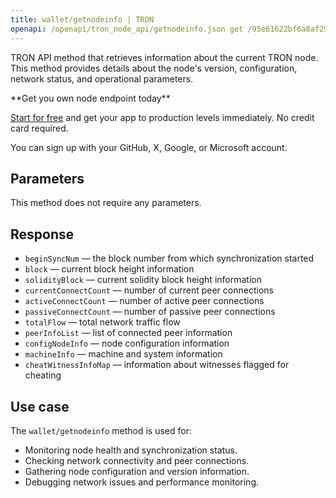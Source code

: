 ---
title: wallet/getnodeinfo | TRON
openapi: /openapi/tron_node_api/getnodeinfo.json get /95e61622bf6a8af293978377718e3b77/wallet/getnodeinfo
---

TRON API method that retrieves information about the current TRON node. This method provides details about the node's version, configuration, network status, and operational parameters.

<Check>
**Get you own node endpoint today**

[Start for free](https://console.chainstack.com/) and get your app to production levels immediately. No credit card required.

You can sign up with your GitHub, X, Google, or Microsoft account.
</Check>


## Parameters

This method does not require any parameters.

## Response

* `beginSyncNum` — the block number from which synchronization started
* `block` — current block height information
* `solidityBlock` — current solidity block height information
* `currentConnectCount` — number of current peer connections
* `activeConnectCount` — number of active peer connections
* `passiveConnectCount` — number of passive peer connections
* `totalFlow` — total network traffic flow
* `peerInfoList` — list of connected peer information
* `configNodeInfo` — node configuration information
* `machineInfo` — machine and system information
* `cheatWitnessInfoMap` — information about witnesses flagged for cheating

## Use case

The `wallet/getnodeinfo` method is used for:

* Monitoring node health and synchronization status.
* Checking network connectivity and peer connections.
* Gathering node configuration and version information.
* Debugging network issues and performance monitoring.